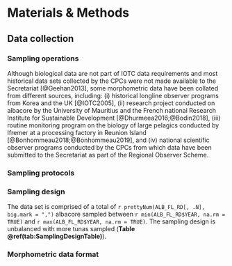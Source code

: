 # Materials & Methods

## Data collection

### Sampling operations

Although biological data are not part of IOTC data requirements and most historical data sets collected by the CPCs were not made available to the Secretariat [@Geehan2013], some morphometric data have been collated from different sources, including: (i) historical longline observer programs from Korea and the UK [@IOTC2005], (ii) research project conducted on albacore by the University of Mauritius and the French national Research Institute for Sustainable Development [@Dhurmeea2016;@Bodin2018], (iii) routine monitoring program on the biology of large pelagics conducted by Ifremer at a processing factory in Reunion Island [@Bonhommeau2018;@Bonhommeau2019], and (iv) national scientific observer programs conducted by the CPCs from which data have been submitted to the Secretariat as part of the Regional Observer Scheme.

### Sampling protocols

### Sampling design

The data set is comprised of a total of `r prettyNum(ALB_FL_RD[, .N], big.mark = ",")` albacore sampled between `r min(ALB_FL_RD$YEAR, na.rm = TRUE)` and `r max(ALB_FL_RD$YEAR, na.rm = TRUE)`. The sampling design is unbalanced with more tunas sampled (**Table \@ref(tab:SamplingDesignTable)**).

### Morphometric data format




